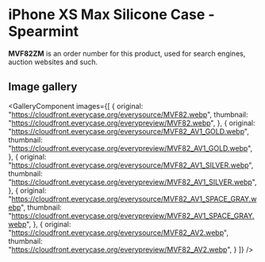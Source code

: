 
# iPhone XS Max Silicone Case - Spearmint

<Callout type='info' emoji='👉🏻'>**MVF82ZM** is an order number for this product, used for search engines, auction websites and such.</Callout>

## Image gallery

<GalleryComponent
    images={[
      {
        original: "https://cloudfront.everycase.org/everysource/MVF82.webp",
        thumbnail: "https://cloudfront.everycase.org/everypreview/MVF82.webp",
      },
      {
        original: "https://cloudfront.everycase.org/everysource/MVF82_AV1_GOLD.webp",
        thumbnail: "https://cloudfront.everycase.org/everypreview/MVF82_AV1_GOLD.webp",
      },
      {
        original: "https://cloudfront.everycase.org/everysource/MVF82_AV1_SILVER.webp",
        thumbnail: "https://cloudfront.everycase.org/everypreview/MVF82_AV1_SILVER.webp",
      },
      {
        original: "https://cloudfront.everycase.org/everysource/MVF82_AV1_SPACE_GRAY.webp",
        thumbnail: "https://cloudfront.everycase.org/everypreview/MVF82_AV1_SPACE_GRAY.webp",
      },
      {
        original: "https://cloudfront.everycase.org/everysource/MVF82_AV2.webp",
        thumbnail: "https://cloudfront.everycase.org/everypreview/MVF82_AV2.webp",
      }
    ]}
  />
